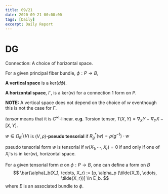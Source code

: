 ```yaml
---
title: 09/21
date: 2020-09-21 00:00:00
tags: [Daily]
excerpt: Daily Report
---
```


# DG

Connection: A choice of horizontal space.

For a given principal fiber bundle, $\phi: P \to B$, 

__A vertical space__ is a $\text{ker}(d\phi)$.

__A horizontal space__, $\Gamma$, is a $\text{ker}(w)$ for a connection 1 form on $P$.

__NOTE:__ A vertical space does not depend on the choice of $w$ eventhough this is not the case for $\Gamma$.

_tensor_ means that it is $C^\infty$-linear. __e.g.__ Torsion tensor, $T(X,Y) = \nabla_X Y - \nabla_Y X - [X, Y]$.

$w \in \Omega^r_B(V)$ is $(V, \rho)$-__pseudo tensorial__ if $R_g^*(w) =\rho(g^{-1}) \cdot w$

pseudo tensorial form $w$ is tensorial if $w(X_1, \cdots, X_r) = 0$ if and only if one of $X_i$'s is in $\text{ker}(w)$, horizontal space.

For a given tensorial form $\alpha$ on $\phi: P \to B$, one can define a form on $B$
$$
\bar{\alpha}_b(X_1, \cdots, X_r) := [p, \alpha_p (\tilde{X_1}, \cdots, \tilde{X_r})] \in E_b.
$$
where $E$ is an associated bundle to $\phi$.